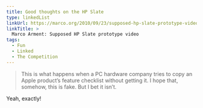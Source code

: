 ```yaml
---
title: Good thoughts on the HP Slate
type: linkedList
linkUrl: https://marco.org/2010/09/23/supposed-hp-slate-prototype-video-via-john
linkTitle: >
  Marco Arment: Supposed HP Slate prototype video
tags:
  - Fun
  - Linked
  - The Competition
---
```


> This is what happens when a PC hardware company tries to copy an Apple product’s feature checklist without getting it. I hope that, somehow, this is fake. But I bet it isn’t.

Yeah, exactly!
